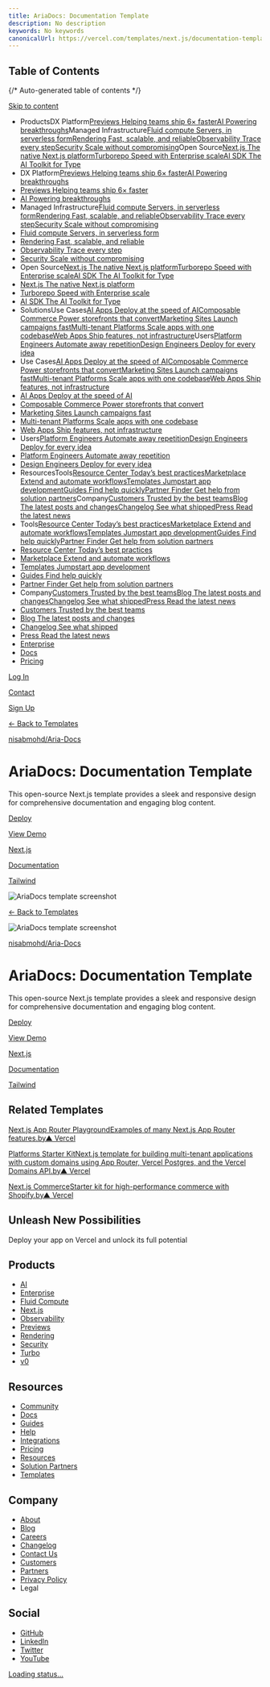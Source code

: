 ```yaml
---
title: AriaDocs: Documentation Template
description: No description
keywords: No keywords
canonicalUrl: https://vercel.com/templates/next.js/documentation-template
---
```


## Table of Contents

{/* Auto-generated table of contents */}

[Skip to content](#geist-skip-)

* ProductsDX Platform[Previews Helping teams ship 6× faster](/products/previews)[AI Powering breakthroughs](/ai)Managed Infrastructure[Fluid compute Servers, in serverless form](/fluid)[Rendering Fast, scalable, and reliable](/products/rendering)[Observability Trace every step](/products/observability)[Security Scale without compromising](/security)Open Source[Next.js The native Next.js platform](/frameworks/nextjs)[Turborepo Speed with Enterprise scale](/solutions/turborepo)[AI SDK The AI Toolkit for Type](https://sdk.vercel.ai/)
* DX Platform[Previews Helping teams ship 6× faster](/products/previews)[AI Powering breakthroughs](/ai)
* [Previews Helping teams ship 6× faster](/products/previews)
* [AI Powering breakthroughs](/ai)
* Managed Infrastructure[Fluid compute Servers, in serverless form](/fluid)[Rendering Fast, scalable, and reliable](/products/rendering)[Observability Trace every step](/products/observability)[Security Scale without compromising](/security)
* [Fluid compute Servers, in serverless form](/fluid)
* [Rendering Fast, scalable, and reliable](/products/rendering)
* [Observability Trace every step](/products/observability)
* [Security Scale without compromising](/security)
* Open Source[Next.js The native Next.js platform](/frameworks/nextjs)[Turborepo Speed with Enterprise scale](/solutions/turborepo)[AI SDK The AI Toolkit for Type](https://sdk.vercel.ai/)
* [Next.js The native Next.js platform](/frameworks/nextjs)
* [Turborepo Speed with Enterprise scale](/solutions/turborepo)
* [AI SDK The AI Toolkit for Type](https://sdk.vercel.ai/)
* SolutionsUse Cases[AI Apps Deploy at the speed of AI](/solutions/ai-apps)[Composable Commerce Power storefronts that convert](/solutions/composable-commerce)[Marketing Sites Launch campaigns fast](/solutions/marketing-sites)[Multi-tenant Platforms Scale apps with one codebase](/solutions/multi-tenant-saas)[Web Apps Ship features, not infrastructure](/solutions/web-apps)Users[Platform Engineers Automate away repetition](/solutions/platform-engineering)[Design Engineers Deploy for every idea](/solutions/design-engineering)
* Use Cases[AI Apps Deploy at the speed of AI](/solutions/ai-apps)[Composable Commerce Power storefronts that convert](/solutions/composable-commerce)[Marketing Sites Launch campaigns fast](/solutions/marketing-sites)[Multi-tenant Platforms Scale apps with one codebase](/solutions/multi-tenant-saas)[Web Apps Ship features, not infrastructure](/solutions/web-apps)
* [AI Apps Deploy at the speed of AI](/solutions/ai-apps)
* [Composable Commerce Power storefronts that convert](/solutions/composable-commerce)
* [Marketing Sites Launch campaigns fast](/solutions/marketing-sites)
* [Multi-tenant Platforms Scale apps with one codebase](/solutions/multi-tenant-saas)
* [Web Apps Ship features, not infrastructure](/solutions/web-apps)
* Users[Platform Engineers Automate away repetition](/solutions/platform-engineering)[Design Engineers Deploy for every idea](/solutions/design-engineering)
* [Platform Engineers Automate away repetition](/solutions/platform-engineering)
* [Design Engineers Deploy for every idea](/solutions/design-engineering)
* ResourcesTools[Resource Center Today’s best practices](/resources)[Marketplace Extend and automate workflows](/marketplace)[Templates Jumpstart app development](/templates)[Guides Find help quickly](/guides)[Partner Finder Get help from solution partners](/partners/solution-partners)Company[Customers Trusted by the best teams](/customers)[Blog The latest posts and changes](/blog)[Changelog See what shipped](/changelog)[Press Read the latest news](/press)
* Tools[Resource Center Today’s best practices](/resources)[Marketplace Extend and automate workflows](/marketplace)[Templates Jumpstart app development](/templates)[Guides Find help quickly](/guides)[Partner Finder Get help from solution partners](/partners/solution-partners)
* [Resource Center Today’s best practices](/resources)
* [Marketplace Extend and automate workflows](/marketplace)
* [Templates Jumpstart app development](/templates)
* [Guides Find help quickly](/guides)
* [Partner Finder Get help from solution partners](/partners/solution-partners)
* Company[Customers Trusted by the best teams](/customers)[Blog The latest posts and changes](/blog)[Changelog See what shipped](/changelog)[Press Read the latest news](/press)
* [Customers Trusted by the best teams](/customers)
* [Blog The latest posts and changes](/blog)
* [Changelog See what shipped](/changelog)
* [Press Read the latest news](/press)
* [Enterprise](/enterprise)
* [Docs](/docs)
* [Pricing](/pricing)

[Log In](/login)

[Contact](/contact)

[Sign Up](/signup)

[← Back to Templates](/templates)

[nisabmohd/Aria-Docs](https://github.com/nisabmohd/Aria-Docs)

# AriaDocs: Documentation Template

This open-source Next.js template provides a sleek and responsive design for comprehensive documentation and engaging blog content.

[Deploy](/new/clone?demo-deion=This%20open-source%20Next.js%20template%20provides%20a%20sleek%20and%20responsive%20design%20for%20comprehensive%20documentation%20and%20engaging%20blog%20content.&demo-image=%2F%2Fimages.ctfassets.net%2Fe5382hct74si%2F32DEfLdfmg3Xh3iXDki3zi%2Fca3c044cfa4a2ad354aead1689f13fd3%2Ff02efb2f0c8aadfc6f9ec58b85a6681deeb6c9ea.jpeg&demo-title=AriaDocs%3A%20Documentation%20Template&demo-url=https%3A%2F%2Fariadocs.vercel.app%2F&from=templates&project-name=AriaDocs%3A%20Documentation%20Template&repository-name=documentation-template&repository-url=https%3A%2F%2Fgithub.com%2Fnisabmohd%2FAria-Docs&skippable-integrations=1)

[View Demo](https://ariadocs.vercel.app/)

[Next.js](/templates/next.js)

[Documentation](/templates/documentation)

[Tailwind](/templates/tailwind)

![AriaDocs template screenshot](/_next/image?url=https%3A%2F%2Fimages.ctfassets.net%2Fe5382hct74si%2F32DEfLdfmg3Xh3iXDki3zi%2Fca3c044cfa4a2ad354aead1689f13fd3%2Ff02efb2f0c8aadfc6f9ec58b85a6681deeb6c9ea.jpeg&w=3840&q=75)

[← Back to Templates](/templates)

![AriaDocs template screenshot](/_next/image?url=https%3A%2F%2Fimages.ctfassets.net%2Fe5382hct74si%2F32DEfLdfmg3Xh3iXDki3zi%2Fca3c044cfa4a2ad354aead1689f13fd3%2Ff02efb2f0c8aadfc6f9ec58b85a6681deeb6c9ea.jpeg&w=3840&q=75)

[nisabmohd/Aria-Docs](https://github.com/nisabmohd/Aria-Docs)

# AriaDocs: Documentation Template

This open-source Next.js template provides a sleek and responsive design for comprehensive documentation and engaging blog content.

[Deploy](/new/clone?demo-deion=This%20open-source%20Next.js%20template%20provides%20a%20sleek%20and%20responsive%20design%20for%20comprehensive%20documentation%20and%20engaging%20blog%20content.&demo-image=%2F%2Fimages.ctfassets.net%2Fe5382hct74si%2F32DEfLdfmg3Xh3iXDki3zi%2Fca3c044cfa4a2ad354aead1689f13fd3%2Ff02efb2f0c8aadfc6f9ec58b85a6681deeb6c9ea.jpeg&demo-title=AriaDocs%3A%20Documentation%20Template&demo-url=https%3A%2F%2Fariadocs.vercel.app%2F&from=templates&project-name=AriaDocs%3A%20Documentation%20Template&repository-name=documentation-template&repository-url=https%3A%2F%2Fgithub.com%2Fnisabmohd%2FAria-Docs&skippable-integrations=1)

[View Demo](https://ariadocs.vercel.app/)

[Next.js](/templates/next.js)

[Documentation](/templates/documentation)

[Tailwind](/templates/tailwind)

## Related Templates

[Next.js App Router PlaygroundExamples of many Next.js App Router features.by▲ Vercel](/templates/next.js/app-directory)

[Platforms Starter KitNext.js template for building multi-tenant applications with custom domains using App Router, Vercel Postgres, and the Vercel Domains API.by▲ Vercel](/templates/next.js/platforms-starter-kit)

[Next.js CommerceStarter kit for high-performance commerce with Shopify.by▲ Vercel](/templates/next.js/nextjs-commerce)

## Unleash New Possibilities

Deploy your app on Vercel and unlock its full potential

## Products

* [AI](/ai)
* [Enterprise](/enterprise)
* [Fluid Compute](/fluid)
* [Next.js](/solutions/nextjs)
* [Observability](/products/observability)
* [Previews](/products/previews)
* [Rendering](/products/rendering)
* [Security](/security)
* [Turbo](/solutions/turborepo)
* [v0](https://v0.dev/)

## Resources

* [Community](https://community.vercel.com/)
* [Docs](/docs)
* [Guides](/guides)
* [Help](/help)
* [Integrations](/integrations)
* [Pricing](/pricing)
* [Resources](/resources)
* [Solution Partners](/partners/solution-partners)
* [Templates](/templates)

## Company

* [About](/about)
* [Blog](/blog)
* [Careers](/careers)
* [Changelog](/changelog)
* [Contact Us](/contact)
* [Customers](/customers)
* [Partners](/partners)
* [Privacy Policy](/legal/privacy-policy)
* Legal

## Social

* [GitHub](https://github.com/vercel)
* [LinkedIn](https://linkedin.com/company/vercel)
* [Twitter](https://x.com/vercel)
* [YouTube](https://youtube.com/@VercelHQ)

[Loading status…](https://vercel-status.com)